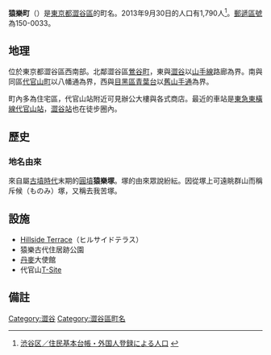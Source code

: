 {{Pathnav|日本|東京都|澀谷區|frame=1}}
{{Infobox Settlement
|official_name = 猿樂町
|native_name =
|settlement_type= [[町|町]]
|image_skyline = Sarugaku Shrine.jpg
|imagesize = 240px
|image_caption = Hillside Terrace內的猿樂神社（猿樂塚）
|image_flag =
|image_seal =
| image_map =
| map_caption =
| pushpin_map = Tokyo city
|subdivision_type = [[國家|國家]]
|subdivision_name = [[File:Flag_of_Japan.svg|border]] [[日本|日本]]
|subdivision_type1 = [[都道府縣|都道府縣]]
|subdivision_name1 = [[File:Flag_of_Tokyo_Prefecture.svg|25px]] [[東京都|東京都]]
|subdivision_type2 = [[東京都區部|特別區]]
|subdivision_name2 = [[File:Flag_of_Shibuya,_Tokyo.svg|25px]] [[澀谷區|澀谷區]]
|subdivision_type3 =
|subdivision_name3 =
|established_title =
|established_date =
|government_type =
|leader_title =
|leader_name =
|area_magnitude =
|area_total_km2 =
|area_land_km2 =
|area_urban_km2 =
|area_metro_km2 =
|area_metro_sq_mi =
|population_as_of= 2013年（平成25年）9月30日
|population_footnotes = 
|population_total = 1790
|population_urban =
|population_metro =
|population_density_sq_mi =
|population_density_km2 =
| timezone = [[日本標準時間|JST]]
| utc_offset = +9
|timezone_DST =
|utc_offset_DST =
|latd=35|latm=38|lats=55|latNS=N
|longd=139|longm=42|longs=3|longEW=E
|elevation_footnotes=
|elevation_m =
|elevation_ft =
|postal_code_type = [[郵遞區號|郵遞區號]]
|postal_code = 150-0033
|area_code =
|registration_plate =
|website =
|footnotes =
}}
'''猿樂町'''（{{jpn|j=猿楽町|hg=さるがくちょう|rm=Sarugakuchō|f=y}}）是[[東京都|東京都]][[澀谷區|澀谷區]]的町名。2013年9月30日的人口有1,790人<ref>[http://www.city.shibuya.tokyo.jp/data/statics/tokei/02jinko/h25r01.xls 渋谷区／住民基本台帳・外国人登録による人口] {{webarchive|url=https://web.archive.org/web/20131013081847/http://www.city.shibuya.tokyo.jp/data/statics/tokei/02jinko/h25r01.xls |date=2013-10-13 }}</ref>。[[郵遞區號|郵遞區號]]為150-0033。

== 地理 ==
位於東京都澀谷區西南部。北鄰澀谷區[[鶯谷町|鶯谷町]]，東與[[澀谷|澀谷]]以[[山手線|山手線]]路廊為界。南與同區[[代官山町|代官山町]]以八幡通為界，西與[[目黑區|目黑區]][[青葉台_(目黑區)|青葉台]]以[[舊山手通|舊山手通]]為界。

町內多為住宅區，代官山站附近可見辦公大樓與各式商店。最近的車站是[[東急東橫線|東急東橫線]][[代官山站|代官山站]]，[[澀谷站|澀谷站]]也在徒步圈內。

== 歷史 ==
=== 地名由來 ===
來自屬[[古墳時代|古墳時代]]末期的[[圓墳|圓墳]]'''猿樂塚'''。塚的由來眾說紛紜。因從塚上可遠眺群山而稱斥候（ものみ）塚，又稱去我苦塚。

== 設施 ==
* [[Hillside_Terrace|Hillside Terrace]]（ヒルサイドテラス）
* 猿樂古代住居跡公園
* [[丹麥|丹麥]]大使館
* 代官山[[Culture_Convenience_Club|T-Site]]

== 備註 ==
{{reflist}}

{{Coord|35|38|55|N|139|42|3|E|region:JP-13_type:city_scale:10000|display=title}}
{{澀谷區的町名}}
{{DEFAULTSORT:Sarugakucho}}
[[Category:澀谷|Category:澀谷]]
[[Category:澀谷區町名|Category:澀谷區町名]]